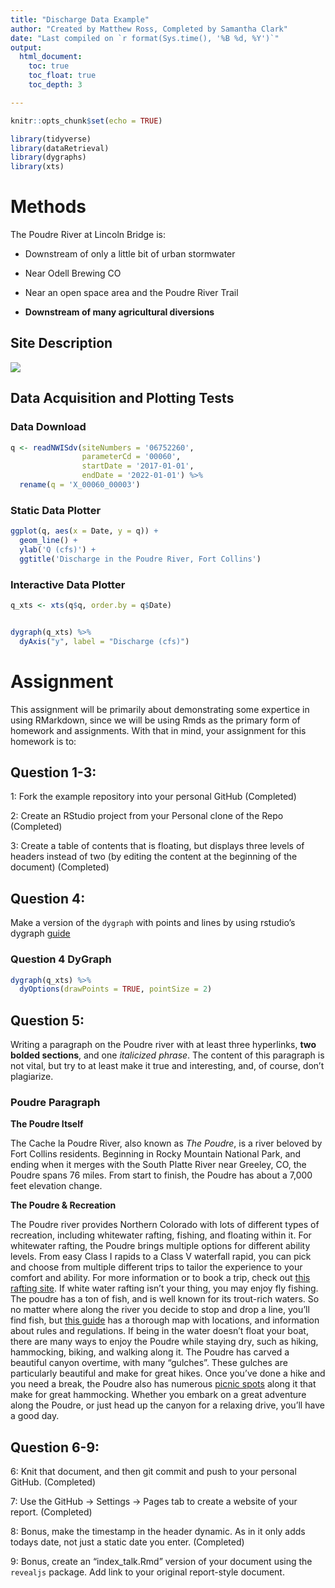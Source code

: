 ```yaml
---
title: "Discharge Data Example"
author: "Created by Matthew Ross, Completed by Samantha Clark"
date: "Last compiled on `r format(Sys.time(), '%B %d, %Y')`"
output:
  html_document:
    toc: true
    toc_float: true
    toc_depth: 3

---
```


```r
knitr::opts_chunk$set(echo = TRUE)

library(tidyverse)
library(dataRetrieval)
library(dygraphs)
library(xts)
```


# Methods

The Poudre River at Lincoln Bridge is:

  - Downstream of only a little bit of urban stormwater

  - Near Odell Brewing CO
  
  - Near an open space area and the Poudre River Trail
  
  - **Downstream of many agricultural diversions**


## Site Description

![](https://waterdata.usgs.gov/nwisweb/local/state/co/text/pics/06752260big.jpg)


## Data Acquisition and Plotting Tests

### Data Download


```r

q <- readNWISdv(siteNumbers = '06752260',
                parameterCd = '00060',
                startDate = '2017-01-01',
                endDate = '2022-01-01') %>%
  rename(q = 'X_00060_00003')


```



### Static Data Plotter


```r

ggplot(q, aes(x = Date, y = q)) + 
  geom_line() + 
  ylab('Q (cfs)') + 
  ggtitle('Discharge in the Poudre River, Fort Collins')

```


### Interactive Data Plotter


```r

q_xts <- xts(q$q, order.by = q$Date)


dygraph(q_xts) %>%
  dyAxis("y", label = "Discharge (cfs)") 
```



# Assignment 


This assignment will be primarily about demonstrating some expertice in using
RMarkdown, since we will be using Rmds as the primary form of homework and 
assignments. With that in mind, your assignment for this homework is to:


## Question 1-3: 
1: Fork the example repository into your personal GitHub 
(Completed)

2: Create an RStudio project from your Personal clone of the Repo
(Completed)

3: Create a table of contents that is floating, but displays three levels of
headers instead of two (by editing the content at the beginning of the document) 
(Completed)

## Question 4: 
Make a version of the `dygraph` with points and lines by using rstudio's
dygraph [guide](https://rstudio.github.io/dygraphs/) 

### Question 4 DyGraph 
```r
dygraph(q_xts) %>% 
  dyOptions(drawPoints = TRUE, pointSize = 2)
```

## Question 5: 
Writing a paragraph on the Poudre river with at least three hyperlinks,
**two bolded sections**, and one *italicized phrase*. The content of this paragraph
is not vital, but try to at least make it true and interesting, and, of course,
don't plagiarize. 

### Poudre Paragraph
**The Poudre Itself**

The Cache la Poudre River, also known as *The Poudre*, is a river beloved by Fort Collins residents. Beginning in Rocky Mountain National Park, and ending when it merges with the South Platte River near Greeley, CO, the Poudre spans 76 miles. From start to finish, the Poudre has about a 7,000 feet elevation change. 

**The Poudre & Recreation**

The Poudre river provides Northern Colorado with lots of different types of recreation, including whitewater rafting, fishing, and floating within it. For whitewater rafting, the Poudre brings multiple options for different ability levels. From easy Class I rapids to a Class V waterfall rapid, you can pick and choose from multiple different trips to tailor the experience to your comfort and ability. For more information or to book a trip, check out [this rafting site](https://www.coloradorafting.net/river-trips/poudre-river/#filter/41). If white water rafting isn't your thing, you may enjoy fly fishing. The poudre has a ton of fish, and is well known for its trout-rich waters. So no matter where along the river you decide to stop and drop a line, you'll find fish, but [this guide](https://hikingandfishing.com/fly-fishing-cache-la-poudre-river-co/) has a thorough map with locations, and information about rules and regulations. 
If being in the water doesn't float your boat, there are many ways to enjoy the Poudre while staying dry, such as hiking, hammocking, biking, and walking along it. The Poudre has carved a beautiful canyon overtime, with many "gulches". These gulches are particularly beautiful and make for great hikes. Once you've done a hike and you need a break, the Poudre also has numerous [picnic spots](https://www.fs.usda.gov/recarea/arp/recreation/picnickinginfo/recarea/?recid=36717&actid=70) along it that make for great hammocking. 
Whether you embark on a great adventure along the Poudre, or just head up the canyon for a relaxing drive, you'll have a good day.

## Question 6-9:
6: Knit that document, and then git commit and push to your personal GitHub. (Completed)

7: Use the GitHub -> Settings -> Pages tab to create a website of your report. (Completed)

8: Bonus, make the timestamp in the header dynamic. As in it only adds
todays date, not just a static date you enter. (Completed)

9: Bonus, create an "index_talk.Rmd" version of your document using the
`revealjs` package. Add link to your original report-style document. 






